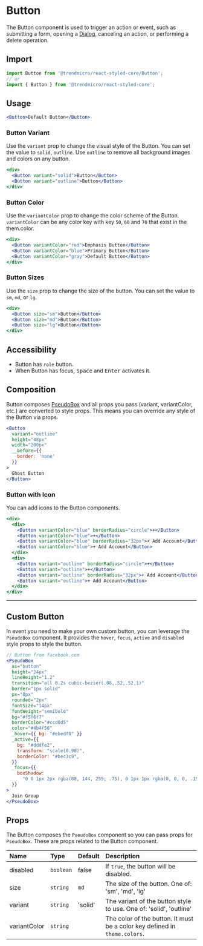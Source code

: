 # Button

The Button component is used to trigger an action or event, such as submitting a form, opening a [Dialog](./modal), canceling an action, or performing a delete operation.

## Import

```js
import Button from '@trendmicro/react-styled-core/Button';
// or
import { Button } from '@trendmicro/react-styled-core';
```

## Usage

```jsx
<Button>Default Button</Button>
```

### Button Variant

Use the `variant` prop to change the visual style of the Button. You can set the value to `solid`, `outline`. Use `outline` to remove all background images and colors on any button.

```jsx
<div>
  <Button variant="solid">Button</Button>
  <Button variant="outline">Button</Button>
</div>
```

### Button Color

Use the `variantColor` prop to change the color scheme of the Button. `variantColor` can be any color key with key `50`, `60` and `70` that exist in the them.color.

```jsx
<div>
  <Button variantColor="red">Emphasis Button</Button>
  <Button variantColor="blue">Primary Button</Button>
  <Button variantColor="gray">Default Button</Button>
</div>
```

### Button Sizes

Use the `size` prop to change the size of the button. You can set the value to `sm`, `md`, or `lg`.

```jsx
<div>
  <Button size="sm">Button</Button>
  <Button size="md">Button</Button>
  <Button size="lg">Button</Button>
</div>
```

## Accessibility

- Button has `role` button.
- When Button has focus, <kbd>Space</kbd> and <kbd>Enter</kbd> activates it.

## Composition

Button composes [PseudoBox](./pseudobox) and all props you pass (variant, variantColor, etc.) are converted to style props. This means you can override any style of the Button via props.

```jsx
<Button
  variant="outline"
  height="48px"
  width="200px"
  __before={{
    border: 'none'
  }}
>
  Ghost Button
</Button>
```
### Button with Icon

You can add icons to the Button components.

```jsx
<div>
  <div>
    <Button variantColor="blue" borderRadius="circle">+</Button>
    <Button variantColor="blue">+</Button>
    <Button variantColor="blue" borderRadius="32px">+ Add Account</Button>
    <Button variantColor="blue">+ Add Account</Button>
  </div>
  <div>
    <Button variant="outline" borderRadius="circle">+</Button>
    <Button variant="outline">+</Button>
    <Button variant="outline" borderRadius="32px">+ Add Account</Button>
    <Button variant="outline">+ Add Account</Button>
  </div>
</div>
```
---

## Custom Button

In event you need to make your own custom button, you can leverage the
`PseudoBox` component. It provides the `hover`, `focus`, `active` and `disabled` style props to style the button.

```jsx
// Button from facebook.com
<PseudoBox
  as="button"
  height="24px"
  lineHeight="1.2"
  transition="all 0.2s cubic-bezier(.08,.52,.52,1)"
  border="1px solid"
  px="8px"
  rounded="2px"
  fontSize="14px"
  fontWeight="semibold"
  bg="#f5f6f7"
  borderColor="#ccd0d5"
  color="#4b4f56"
  _hover={{ bg: "#ebedf0" }}
  _active={{
    bg: "#dddfe2",
    transform: "scale(0.98)",
    borderColor: "#bec3c9",
  }}
  _focus={{
    boxShadow:
      "0 0 1px 2px rgba(88, 144, 255, .75), 0 1px 1px rgba(0, 0, 0, .15)",
  }}
>
  Join Group
</PseudoBox>
```

## Props

The Button composes the `PseudoBox` component so you can pass props for `PseudoBox`. These are props related to the Button component.

| Name | Type | Default | Description |
| :--- | :--- | :------ | :---------- |
| disabled | `boolean` | false | If `true`, the button will be disabled. |
| size | `string` | `md` | The size of the button. One of: 'sm', 'md', 'lg' |
| variant | `string` | 'solid' | The variant of the button style to use. One of: 'solid', 'outline' |
| variantColor | `string` | | The color of the button. It must be a color key defined in `theme.colors`. |
